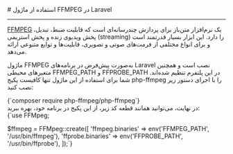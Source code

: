 

<Layout>
<Head>
<title>مستندات استفاده از ماژول FFMPEG در Laravel - لیارا</title>
<meta property="og:title" content="مستندات خدمات رایانش ابری لیارا" />
<meta property="og:description" content="مستندات مربوط به نحوه استفاده از ماژول FFMPEG در پلتفرم Laravel در لیارا"  />
</Head>
# استفاده از ماژول FFMPEG در Laravel
<hr className="mb-2" />

<a href="https://ffmpeg.org/" className="text-[#2196f3] ">FFMPEG</a> یک نرم‌افزار متن‌باز برای پردازش چندرسانه‌ای است که قابلیت ضبط، تبدیل، پخش ویدیوی زنده و پخش استریمی (streaming) را دارد. این ابزار بسیار قدرتمند است و برای انواع مختلفی از فرمت‌های صوتی و تصویری، قابلیت‌ها و توابع متنوعی ارائه می‌دهد. 

ماژول FFMPEG به‌صورت پیش‌فرض در برنامه‌های Laravel نصب است و همچنین متغیرهای محیطی <Important>FFMPEG_PATH</Important> و <Important>FFPROBE_PATH</Important> در این پلتفرم تنظیم شده‌اند. شما برای استفاده از این ماژول تنها کافیست پکیج <Important>php-ffmpeg</Important> را با اجرای دستور زیر نصب کنید:


<div className='h-2' />
<div dir='ltr'>
    <Highlight className="bash">
        {`composer require php-ffmpeg/php-ffmpeg`}        
    </Highlight>
</div>
<div className="h-2" />
در نهایت، می‌توانید همانند قطعه کد زیر، از این پکیج در برنامه خود، بهره ببرید:
<div className="h-2" />
<div dir='ltr'>
        <Highlight className="php">
            {`use FFMpeg;

$ffmpeg = FFMpeg::create([
    'ffmpeg.binaries' => env('FFMPEG_PATH', '/usr/bin/ffmpeg'),
    'ffprobe.binaries' => env('FFPROBE_PATH', '/usr/bin/ffprobe'),
]);`}
</Highlight>
</div>


</Layout>
